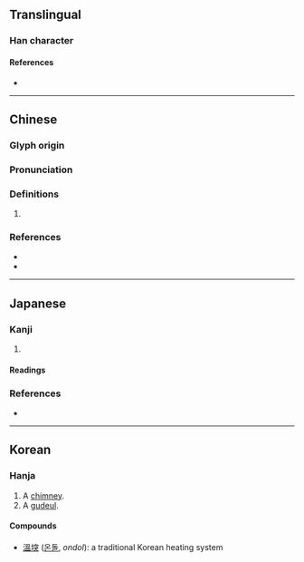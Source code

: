 {{character info}}
==Translingual==

===Han character===
{{Han char|rn=32|rad=土|as=09|sn=12|four=|canj=GJCK|ids=⿰土突}}

====References====
* {{Han ref|kx=0232.190|dkj=05235|dj=0470.160|hdz=10467.070|uh=5817|ud=22551}}

----

==Chinese==
{{zh-forms}}

===Glyph origin===
{{Han etym}}

===Pronunciation===
{{zh-pron
|m=tú
|c=dat6
|mc=y
|oc=y
|cat=
}}

===Definitions===
{{zh-hanzi}}

# {{rfdef|zh}}

===References===
* {{R:twedu|C01717}}
* {{R:yue:Jyutping Database}}

----

==Japanese==

===Kanji===
{{ja-kanji|rs=土09}}

# {{rfdef|ja}}

====Readings====
{{ja-readings
|on=とつ
|kun=
}}

===References===
* {{R:Koseki Moji|059820}}

----

==Korean==

===Hanja===
{{ko-hanja|굴뚝|돌}}

# A [[chimney]].
# A [[gudeul]].

====Compounds====
* [[溫堗]] ([[온돌]], ''ondol''): a traditional Korean heating system